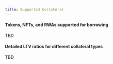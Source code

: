 ```yaml
---
title: Supported Collateral
---
```


#### Tokens, NFTs, and RWAs supported for borrowing

TBD

#### Detailed LTV ratios for different collateral types

TBD
